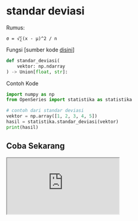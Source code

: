 # standar deviasi

Rumus:

```
σ = √∑(x - μ)^2 / n
```

Fungsi [sumber kode [disini](https://github.com/bellshade/OpenSeries/blob/main/OpenSeries/statistika.py#L27)]

```python
def standar_deviasi(
    vektor: np.ndarray
) -> Union[float, str]:
```

Contoh Kode

```python
import numpy as np
from OpenSeries import statistika as statistika

# contoh dari standar deviasi
vektor = np.array([1, 2, 3, 4, 5])
hasil = statistika.standar_deviasi(vektor)
print(hasil)

```

## Coba Sekarang

<iframe src="https://replit.com/@ItsArul/standar_deviasi?embed=1&theme=light" className="aspect-video w-full" />
